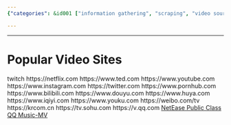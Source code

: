 ```yaml
---
{"categories": &id001 ["information gathering", "scraping", "video sources"], "category": "video_sites", "date": "2023-12-22 23:52:59", "description": "This article discusses the prevalence of various video and streaming platforms, such as Twitch, Netflix, YouTube, Instagram, Twitter, Pornhub, Bilibili, Douyu, Huya, iQiyi, Youku, and Weibo. These platforms offer a diverse range of content, including entertainment, education, social media, and streaming services, making them popular choices for users worldwide.", "tags": *id001, "title": "Popular Video Sites"}

---
```


------

# Popular Video Sites
twitch
https://netflix.com
https://www.ted.com
https://www.youtube.com
https://www.instagram.com
https://twitter.com
https://www.pornhub.com
https://www.bilibili.com
https://www.douyu.com
https://www.huya.com
https://www.iqiyi.com
https://www.youku.com
https://weibo.com/tv
https://krcom.cn
https://tv.sohu.com
https://v.qq.com
[NetEase Public Class](https://open.163.com/ted)
[QQ Music-MV](QQ Music-MV)

